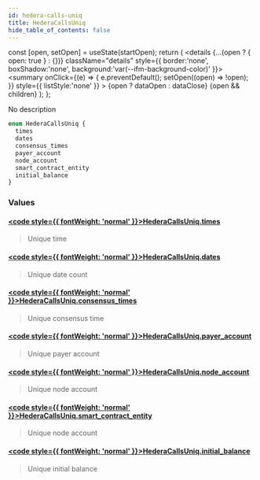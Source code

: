 ```yaml
---
id: hedera-calls-uniq
title: HederaCallsUniq
hide_table_of_contents: false
---
```







  const [open, setOpen] = useState(startOpen);
  return (
    <details {...(open ? { open: true } : {})} className="details" style={{ border:'none', boxShadow:'none', background:'var(--ifm-background-color)' }}>
      <summary
        onClick={(e) => {
          e.preventDefault();
          setOpen((open) => !open);
        }}
        style={{ listStyle:'none' }}
      >
      {open ? dataOpen : dataClose}
      </summary>
      {open && children}
    </details>
  );
};








No description


```graphql
enum HederaCallsUniq {
  times
  dates
  consensus_times
  payer_account
  node_account
  smart_contract_entity
  initial_balance
}
```




### Values

#### [<code style={{ fontWeight: 'normal' }}>HederaCallsUniq.<b>times</b></code>](#)  
> 
> 
> Unique time
> 

#### [<code style={{ fontWeight: 'normal' }}>HederaCallsUniq.<b>dates</b></code>](#)  
> 
> 
> Unique date count
> 

#### [<code style={{ fontWeight: 'normal' }}>HederaCallsUniq.<b>consensus_times</b></code>](#)  
> 
> 
> Unique consensus time
> 

#### [<code style={{ fontWeight: 'normal' }}>HederaCallsUniq.<b>payer_account</b></code>](#)  
> 
> 
> Unique payer account
> 

#### [<code style={{ fontWeight: 'normal' }}>HederaCallsUniq.<b>node_account</b></code>](#)  
> 
> 
> Unique node account
> 

#### [<code style={{ fontWeight: 'normal' }}>HederaCallsUniq.<b>smart_contract_entity</b></code>](#)  
> 
> 
> Unique node account
> 

#### [<code style={{ fontWeight: 'normal' }}>HederaCallsUniq.<b>initial_balance</b></code>](#)  
> 
> 
> Unique initial balance
> 



